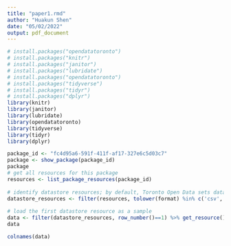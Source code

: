 ```yaml
---
title: "paper1.rmd"
author: "Huakun Shen"
date: "05/02/2022"
output: pdf_document
---
```



```r
# install.packages("opendatatoronto")
# install.packages("knitr")
# install.packages("janitor")
# install.packages("lubridate")
# install.packages("opendatatoronto")
# install.packages("tidyverse")
# install.packages("tidyr")
# install.packages("dplyr")
library(knitr)
library(janitor)
library(lubridate)
library(opendatatoronto)
library(tidyverse)
library(tidyr)
library(dplyr)
```

```r
package_id <- "fc4d95a6-591f-411f-af17-327e6c5d03c7"
package <- show_package(package_id)
package
# get all resources for this package
resources <- list_package_resources(package_id)
 
# identify datastore resources; by default, Toronto Open Data sets datastore resource format to CSV for non-geospatial and GeoJSON for geospatial resources
datastore_resources <- filter(resources, tolower(format) %in% c('csv', 'geojson'))
 
# load the first datastore resource as a sample
data <- filter(datastore_resources, row_number()==1) %>% get_resource()
data
```

```r
colnames(data)
```





























